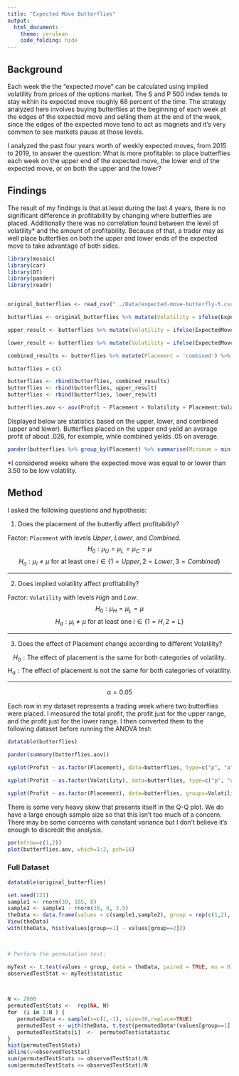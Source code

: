 ```yaml
---
title: "Expected Move Butterflies"
output: 
  html_document:
    theme: cerulean
    code_folding: hide
---
```


## Background

Each week the the "expected move" can be calculated using implied volatility from prices of the options market. The S and P 500 index tends to stay within its expected move roughly 68 percent of the time. The strategy analyzed here involves buying butterflies at the beginning of each week at the edges of the expected move and selling them at the end of the week, since the edges of the expected move tend to act as magnets and it's very common to see markets pause at those levels. 

I analyzed the past four years worth of weekly expected moves, from 2015 to 2019, to answer the question: What is more profitable: to place butterflies each week on the upper end of the expected move, the lower end of the expected move, or on both the upper and the lower?

## Findings

The result of my findings is that at least during the last 4 years, there is no significant difference in profitability by changing where butterflies are placed. Additionally there was no correlation found between the level of volatility* and the amount of profitability. Because of that, a trader may as well place butterflies on both the upper and lower ends of the expected move to take advantage of both sides.


```r
library(mosaic)
library(car)
library(DT)
library(pander)
library(readr)


original_butterflies <- read_csv("../Data/expected-move-butterfly-5.csv")

butterflies <- original_butterflies %>% mutate(Volatility = ifelse(ExpectedMove > 3.5, 'high', 'low'))

upper_result <- butterflies %>% mutate(Volatility = ifelse(ExpectedMove > 3.5, 'high', 'low')) %>% select(c(ClosingDebitUpper, UpperResult, Volatility)) %>% mutate(Placement = 'upper', Profit = UpperResult) %>% select(c(Placement, Profit, Volatility))

lower_result <- butterflies %>% mutate(Volatility = ifelse(ExpectedMove > 3.5, 'high', 'low')) %>% select(c(ClosingDebitLower, LowerResult, Volatility)) %>% mutate(Placement = 'lower', Profit = LowerResult) %>% select(c(Placement, Profit, Volatility))

combined_results <- butterflies %>% mutate(Placement = 'combined') %>% select(c(Placement, CombinedResult, Volatility)) %>% rename(Profit = CombinedResult)

butterflies = c()

butterflies <- rbind(butterflies, combined_results)
butterflies <- rbind(butterflies, upper_result)
butterflies <- rbind(butterflies, lower_result)

butterflies.aov <- aov(Profit ~ Placement + Volatility + Placement:Volatility, data=butterflies)

```

Displayed below are statistics based on the upper, lower, and combined (upper and lower). Butterflies placed on the upper end yeild an average profit of about .026, for example, while combined yeilds .05 on average.
```r
pander(butterflies %>% group_by(Placement) %>% summarise(Minimum = min(Profit), Average = mean(Profit), Maximum = max(Profit)))
```

*I considered weeks where the expected move was equal to or lower than 3.50 to be low volatility.

## Method

I asked the following questions and hypothesis:

1) Does the placement of the butterfly affect profitability?

Factor: `Placement` with levels $Upper$, $Lower$, and $Combined$.
$$
  H_0: \mu_U = \mu_L = \mu_C = \mu
$$
$$
  H_a: \mu_i \neq \mu \ \text{for at least one}\ i\in\{1=Upper,2=Lower,3=Combined\}
$$

<hr>

2) Does implied volatility affect profitability?

Factor: `Volatility` with levels $High$ and $Low$.
$$
  H_0: \mu_H = \mu_L = \mu
$$
$$
  H_a: \mu_i \neq \mu \ \text{for at least one}\ i\in\{1=H,2=L\}
$$
<hr>

3) Does the effect of Placement change according to different Volatility?

$$
  H_0: \text{The effect of placement is the same for both categories of volatility.}
$$
$$
  H_a: \text{The effect of placement is not the same for both categories of volatility.}
$$
<hr>

$$
\alpha = 0.05
$$

Each row in my dataset represents a trading week where two butterflies were placed. I measured the total profit, the profit just for the upper range, and the profit just for the lower range. I then converted them to the following dataset before running the ANOVA test:


```r
datatable(butterflies)
```


```r
pander(summary(butterflies.aov))

xyplot(Profit ~ as.factor(Placement), data=butterflies, type=c("p", "a"), xlab="Placment", main="Significance of placement")

xyplot(Profit ~ as.factor(Volatility), data=butterflies, type=c("p", "a"), xlab="Volatility", main="Non-significance of volatility")

xyplot(Profit ~ as.factor(Placement), data=butterflies, groups=Volatility, type=c("p", "a"), auto.key=list(corner=c(1,1)), xlab="Placement", main="Interaction between volatility and placement")
```

There is some very heavy skew that presents itself in the Q-Q plot. We do have a large enough sample size so that this isn't too much of a concern. There may be some concerns with constant variance but I don't believe it's enough to discredit the analysis.

```r
par(mfrow=c(1,2))
plot(butterflies.aov, which=1:2, pch=16)
```

### Full Dataset
```r
datatable(original_butterflies)
```

```r
set.seed(121)
sample1 <- rnorm(30, 185, 8)
sample2 <- sample1 - rnorm(30, 0, 3.5)
theData <- data.frame(values = c(sample1,sample2), group = rep(c(1,2), each=30), id = rep(c(1:30),times=2))
View(theData)
with(theData, hist(values[group==1] - values[group==2]))

 

# Perform the permutation test:

myTest <- t.test(values ~ group, data = theData, paired = TRUE, mu = 0)
observedTestStat <- myTest$statistic

 

N <- 2000      
permutedTestStats <-  rep(NA, N)
for  (i in 1:N ) {
   permutedData <- sample(x=c(1,-1), size=30,replace=TRUE)
   permutedTest <- with(theData, t.test(permutedData*(values[group==1] - values[group==2]), mu=0))
   permutedTestStats[i]  <-  permutedTest$statistic
}
hist(permutedTestStats)
abline(v=observedTestStat)
sum(permutedTestStats >= observedTestStat)/N
sum(permutedTestStats <= observedTestStat)/N
```